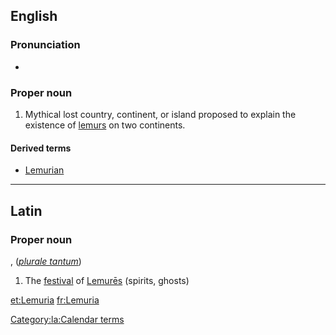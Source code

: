 ==English==

===Pronunciation===
* {{X-SAMPA|/l@'mju:rIa/}}

===Proper noun===
{{en-proper noun}}

# Mythical lost country, continent, or island proposed to explain the existence of [[lemur]]s on two continents.

====Derived terms====
* [[Lemurian]]

----

==Latin==

===Proper noun===
{{la-proper noun|Lemūria|Lemurorum|Lemūrōrum|n|second}}, (''[[plurale tantum]]'')

# The [[festival]] of [[lemures#Latin|Lemurēs]] (spirits, ghosts)

[[Category:la:Calendar terms]]

[[et:Lemuria]]
[[fr:Lemuria]]
